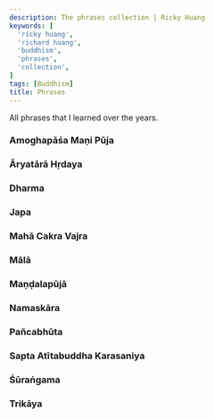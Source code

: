 ```yaml
---
description: The phrases collection | Ricky Huang
keywords: [
  'ricky huang',
  'richard huang',
  'buddhism',
  'phrases',
  'collection',
]
tags: [Buddhism]
title: Phrases
---
```



<Welcome />

All phrases that I learned over the years.

<Ahvana />
<Aksobhya />
<Amitabha />

### Amoghapāśa Maṇi Pūja
<AmoghapasaManiPuja />

<AmoghapasaPadmaUsnisa />

### Āryatārā Hṛdaya
<AryaTara />

<AryaTaraAstaghoraTaraniSutra />
<AryaTaraSataksara />
<AryaTaraSvaPratijnaNama />
<Avalokitesvara />
<Bhaisajyaguru />
<BodhiGarbhalamkaraLaksa />
<CatvaryApramanani />
<DarsanaMukta />
<DasaAtyayaMantrah />
<DasaCulaDharani />
<DasaMuktaMantrah />
<DhanadaTara />

### Dharma
<Dharma />

<EkadasamukhaLokesvara />
<Ekajati />
<GuhyadhatuKaranda />

### Japa
<Japa />

### Mahā Cakra Vajra
<MahaCakraVajra />

<MahamaniRatanaPatimakara />
<MahamaniVipulavimana />
<MahavairocanaSarvadurgatiParisodhana />

### Mālā
<Mala />

### Maṇḍalapūjā
<MandalaPuja />

<Manjusri />

### Namaskāra
<Namaskara />

### Pañcabhūta
<Pancabhuta />

<PancaJambhala />
<PancaMahaSuddhi />
<Parinamana />
<PrajnaParamita />
<Pratityasamutpada />
<RaktaTara />
<RasmiVimalaDharani />
<RasmiVimalaHrdaya />
<RatnadhvajaParikrama />
<Ratnasikhin />
<SadjaMukta />
<Sakyamuni />
<Samgharama />

### Sapta Atītabuddha Karasaniya
<SaptaAtitaBuddhaKarasaniya />

<SaranagamanaCittotpada />
<SatDharmakayaSarirah />
<SitaTara />
<Sridevi />
<Sukhavativyuha />

### Śūraṅgama
<Surangama />

### Trikāya
<Trikaya />

<TrimulaSarana />
<UsnisaVijaya />
<VairocanaSarvaKataDanaVidhih />
<VajraDhara />
<VajraGita />
<VajraKilaya />
<Vasuratna />
<VimalaUsnisa />
